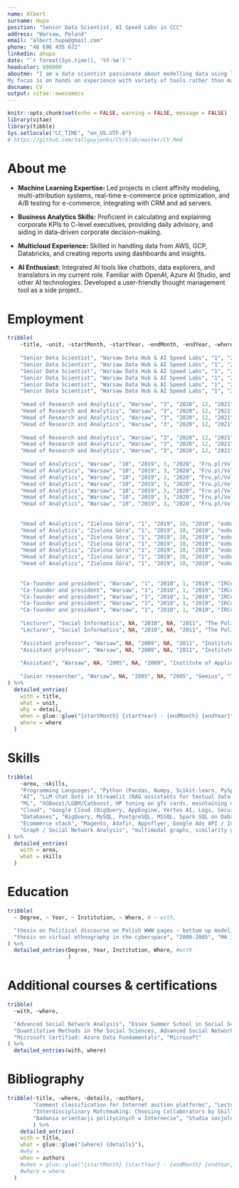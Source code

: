 ```yaml
---
name: Albert
surname: Hupa
position: "Senior Data Scientist, AI Speed Labs in CCC"
address: "Warsaw, Poland"
email: "albert.hupa@gmail.com"
phone: "48 696 435 672"
linkedin: ahupa
date: "`r format(Sys.time(), '%Y-%m')`"
headcolor: 990000
aboutme: "I am a data scientist passionate about modelling data using latest technologies and multicloud solutions.
My focus is on hands on experience with variety of tools rather than management, although I have experience in team management in both startups and corporate companies. I am a total AI and E/ACC freak."
docname: CV
output: vitae::awesomecv
---
```


```r
knitr::opts_chunk$set(echo = FALSE, warning = FALSE, message = FALSE)
library(vitae)
library(tibble)
Sys.setlocale("LC_TIME", "en_US.UTF-8")
# https://github.com/tallguyjenks/CV/blob/master/CV.Rmd

```
# About me


- **Machine Learning Expertise:** Led projects in client affinity modeling, multi-attribution systems, real-time e-commerce price optimization, and A/B testing for e-commerce, integrating with CRM and ad servers.

- **Business Analytics Skills:** Proficient in calculating and explaining corporate KPIs to C-level executives, providing daily advisory, and aiding in data-driven corporate decision-making.

- **Multicloud Experience:** Skilled in handling data from AWS, GCP, Databricks, and creating reports using dashboards and insights.

- **AI Enthusiast:** Integrated AI tools like chatbots, data explorers, and translators in my current role. Familiar with OpenAI, Azure AI Studio, and other AI technologies. Developed a user-friendly thought management tool as a side project..

# Employment

```r
tribble(
    ~title, ~unit, ~startMonth, ~startYear, ~endMonth, ~endYear, ~where, ~detail,
    
    "Senior Data Scientist", "Warsaw Data Hub & AI Speed Labs", "1", "2022", NA, "now", "CCC", "TECHNOLOGIES: Python (Pyspark, Streamlit), DataBricks (FeatureStore, multicloud integrations), GCP (BQ, AppEngine, Looker, Vertex AI), Azure (Hyperscale, Azure AI Studio), Appsflyer, Google Ads, Langchains",
    "Senior Data Scientist", "Warsaw Data Hub & AI Speed Labs", "1", "2022", NA, "now", "CCC", "LLM chatbots for pdf and sql numerical data sets",
    "Senior Data Scientist", "Warsaw Data Hub & AI Speed Labs", "1", "2022", NA, "now", "CCC", "CDP Analytics / cross platform client matching & profiling, modelling audiences lists for CRM/MA and Google Ads",
    "Senior Data Scientist", "Warsaw Data Hub & AI Speed Labs", "1", "2022", NA, "now", "CCC", "Purchase prediction models for CRM/GA audiences in omnichannel",
    "Senior Data Scientist", "Warsaw Data Hub & AI Speed Labs", "1", "2022", NA, "now", "CCC", "Multi cloud sourced reporting dashboards",
    "Senior Data Scientist", "Warsaw Data Hub & AI Speed Labs", "1", "2022", NA, "now", "CCC", "GCP / Big Query GA administration",
    
    "Head of Research and Analytics", "Warsaw", "3", "2020", 12, "2021", "Drogerie Natura", "TECHNOLOGIES: Python (Pandas, Numpy), R (Tidyverse), Python, MSSQL, advanced Excel",
    "Head of Research and Analytics", "Warsaw", "3", "2020", 12, "2021", "Drogerie Natura", "Advisory to the board, head of a team",  
    "Head of Research and Analytics", "Warsaw", "3", "2020", 12, "2021", "Drogerie Natura", "System for dynamic pricing for ecommerce in realtime (python app in ecommerce backend)",
    "Head of Research and Analytics", "Warsaw", "3", "2020", 12, "2021", "Drogerie Natura", "Sales predictions in biweekly promo cycles: predictions, enabling sales prediction tool for catmans in XLS, reporting to the board",
    
    "Head of Research and Analytics", "Warsaw", "3", "2020", 12, "2021", "Drogerie Natura", "Modelling promotions for marketing department (weekly estimations)",
    "Head of Research and Analytics", "Warsaw", "3", "2020", 12, "2021", "Drogerie Natura", "Predictions of new shop revenue",  
    "Head of Research and Analytics", "Warsaw", "3", "2020", 12, "2021", "Drogerie Natura", "CRM analytics",
    
    "Head of Analytics", "Warsaw", "10", "2019", 3, "2020", "Fru.pl/Vola.Ro", "TECHNOLOGIES: R (DataTable), Qlik, Spark, PostgreSQL",
    "Head of Analytics", "Warsaw", "10", "2019", 3, "2020", "Fru.pl/Vola.Ro", "Advisory to the Board, head of a team",  
    "Head of Analytics", "Warsaw", "10", "2019", 3, "2020", "Fru.pl/Vola.Ro", "Maintenance of business ready KPIs in realtime and operational P&L",
    "Head of Analytics", "Warsaw", "10", "2019", 3, "2020", "Fru.pl/Vola.Ro", "Fare predictions",
    "Head of Analytics", "Warsaw", "10", "2019", 3, "2020", "Fru.pl/Vola.Ro", "Data delivery to MA processes",
    "Head of Analytics", "Warsaw", "10", "2019", 3, "2020", "Fru.pl/Vola.Ro", "Maintenance and development of ETL processes and data lakes used by teams across all countries",  
    "Head of Analytics", "Warsaw", "10", "2019", 3, "2020", "Fru.pl/Vola.Ro", "AB tests", 
    
    
    "Head of Analytics", "Zielona Góra", "1", "2019", 10, "2019", "eobuwie.pl", "TECHNOLOGIES: R (tidyverse), MSSQL, GCP/BigQuery GA3 tables, Google Data Studio, GA API",
    "Head of Analytics", "Zielona Góra", "1", "2019", 10, "2019", "eobuwie.pl", "Advisory to the board, head of a team",  
    "Head of Analytics", "Zielona Góra", "1", "2019", 10, "2019", "eobuwie.pl", "Multi source analyses of website traffic, ERP, CRM and CMS data",
    "Head of Analytics", "Zielona Góra", "1", "2019", 10, "2019", "eobuwie.pl", "Modelling listing effectiveness - listing creation and evaluation",
    "Head of Analytics", "Zielona Góra", "1", "2019", 10, "2019", "eobuwie.pl", "Segmentations of customers and shops",
    "Head of Analytics", "Zielona Góra", "1", "2019", 10, "2019", "eobuwie.pl", "Sales predictions",  
    "Head of Analytics", "Zielona Góra", "1", "2019", 10, "2019", "eobuwie.pl", "Maintaining business KPI measurement and reporting system",
    
    
    "Co-founder and president", "Warsaw", "1", "2010", 1, "2019", "IRCenter", "TECHNOLOGIES: R (Tidyverse), Python (Pandas, Numpy), MySQL, PostgreSQL, AWS (EC2, S3), SPSS",
    "Co-founder and president", "Warsaw", "1", "2010", 1, "2019", "IRCenter", "Managing and mentoring the team",
    "Co-founder and president", "Warsaw", "1", "2010", 1, "2019", "IRCenter", "Conducting key market research and analytics projects (covering Poland, along with CEE, Baltics, France and Germany for Unilever, SABMiller, Royal Canin, Value Media, mBank, BGŻ BNP Paribas etc.)",  
    "Co-founder and president", "Warsaw", "1", "2010", 1, "2019", "IRCenter", "Sales & account of key clients (Sabmiller, Unilever, mBank, Platforma Obywatelska, TVP, USP Zdrowie, Havas, PHD Rocket, Value Media)",
    "Co-founder and president", "Warsaw", "1", "2010", 1, "2019", "IRCenter", "Multisource analytical projects for Skoda, Audi, P4, Allegro, Idea Bank - user centric web behavior analyses across ad servers -> delivering ad and touchpoint flowpaths to purchase",
    
    "Lecturer", "Social Informatics", NA, "2010", NA, "2011", "The Polish-Japanese Institute of Information Technology", "TECHNOLOGIES: R, Python, Perl, Pajek",
    "Lecturer", "Social Informatics", NA, "2010", NA, "2011", "The Polish-Japanese Institute of Information Technology", "COURSES: Social Network Analysis",
        
    "Assistant professor", "Warsaw", NA, "2009", NA, "2011", "Institute of Applied Social Sciences at The University of Warsaw", "TECHNOLOGIES: R, SPSS",
    "Assistant professor", "Warsaw", NA, "2009", NA, "2011", "Institute of Applied Social Sciences at The University of Warsaw", "COURSES: Statistics I, II and others",
        
    "Assistant", "Warsaw", NA, "2005", NA, "2009", "Institute of Applied Social Sciences at The University of Warsaw", "TECHNOLOGIES: R, SPSS",
    
    "Junior researcher", "Warsaw", NA, "2005", NA, "2005", "Gemius", "TECHNOLOGIES: internal tools, SPSS"
) %>%
  detailed_entries(
    with = title,
    what = unit,
    why = detail,
    when = glue::glue("{startMonth} {startYear} - {endMonth} {endYear}", .na = ""),
    where = where
  )
```










# Skills

```r

tribble(
    ~area, ~skills,
    "Programming Languages", "Python (Pandas, Numpy, Scikit-learn, PySpark), R (TidyVerse, DataTable, TidyModels), Perl (text processing), Bash (basic Linux administration)",
    "AI", "LLM chat bots in Streamlit (RAG assistants for textual data and numerical databases), OpenAI / Azure AI Studio API (prompts and functions), Mistral API, Langchains, LLamaIndex, Pytorch, Vertex AI",
    "ML", "XGBoost/LGBM/Catboost, HP tuning on gfx cards, maintaining models in: VM, dockers, DataBricks, BigQuery ML engine",
    "Cloud", "Google Cloud (BigQuery, AppEngine, Vertex AI, Logs, Security, Looker), Azure (Hyperscale, Azure AI Studio), Databricks (Pyspark, AutoML, FeatureStore), Git",
    "Databases", "BigQuery, MySQL, PostgreSQL, MSSQL, Spark SQL on DabaBricks",
    "Ecommerce stack", "Magento, Adafir, Appsflyer, Google Ads API / Integrations, Meta Marketing API, cross platform cookie and client matching on AWS and GCP",
    "Graph / Social Network Analysis", "multimodal graphs, similarity graphs, P*, Pajek"
) %>%
  detailed_entries(
    with = area,
    what = skills
  )

```



# Education

```r

tribble(
  ~ Degree, ~ Year, ~ Institution, ~ Where, # ~ with,

  "thesis on Political discourse on Polish WWW pages – bottom up modeling of political ideologies on the basis of web mining, social network analysis and text mining", "2005-2010", "Ph.D. in sociology", "The University of Warsaw, Institute of Applied Social Sciences",
  "thesis on virtual ethnography in the cyberspace", "2000-2005", "MA in sociology", "The University of Warsaw, Institute of Applied Social Sciences"
) %>% 
  detailed_entries(Degree, Year, Institution, Where, #with
                   )
```

# Additional courses & certifications

```r

tribble(
  ~with, ~where,

  "Advanced Social Network Analysis", "Essex Summer School in Social Science Data Analysis and Collection",
  "Quantitative Methods in the Social Sciences, Advanced Social Network Analysis", "Ljubljana University", 
  "Microsoft Certified: Azure Data Fundamentals", "Microsoft"
) %>% 
  detailed_entries(with, where)
```


# Bibliography

```r
tribble(~title, ~where, ~details, ~authors,
        "Comment classification for Internet auction platforms", "Lecture Notes in Computer Science 5739, Springer", "2009, pp. 129-137","T. Kaszuba, A. Wierzbicki, A. Hupa",
        "Interdisciplinary Matchmaking: Choosing Collaborators by Skill, Acquaintance and Trust", "A. Abraham, A. Hassanien, V. Snasel (eds.) Computational Social Network Analysis. Trends, tools, and research advances, Springer", " pp. 319-348","A. Hupa, K. Rządca, A. Wierzbicki and A. Datta", 
        "Badania orientacji politycznych w Internecie", "Studia socjologiczne", "3/2007","A. Hupa"
        ) %>% 
    detailed_entries(
    with = title,
    what = glue::glue("{where} {details}"),
    #why = ,
    when = authors
    #when = glue::glue("{startMonth} {startYear} - {endMonth} {endYear}", .na = ""),
    #where = where
  )

```
